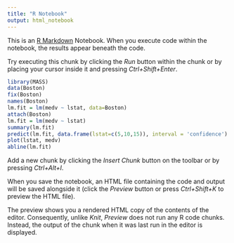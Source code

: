---
title: "R Notebook"
output: html_notebook
---

This is an [R Markdown](http://rmarkdown.rstudio.com) Notebook. When you execute code within the notebook, the results appear beneath the code. 

Try executing this chunk by clicking the *Run* button within the chunk or by placing your cursor inside it and pressing *Ctrl+Shift+Enter*. 

```{r}
library(MASS)
data(Boston)
fix(Boston)
names(Boston)
lm.fit = lm(medv ~ lstat, data=Boston)
attach(Boston)
lm.fit = lm(medv ~ lstat)
summary(lm.fit)
predict(lm.fit, data.frame(lstat=c(5,10,15)), interval = 'confidence')
plot(lstat, medv)
abline(lm.fit)
```

Add a new chunk by clicking the *Insert Chunk* button on the toolbar or by pressing *Ctrl+Alt+I*.

When you save the notebook, an HTML file containing the code and output will be saved alongside it (click the *Preview* button or press *Ctrl+Shift+K* to preview the HTML file).

The preview shows you a rendered HTML copy of the contents of the editor. Consequently, unlike *Knit*, *Preview* does not run any R code chunks. Instead, the output of the chunk when it was last run in the editor is displayed.

